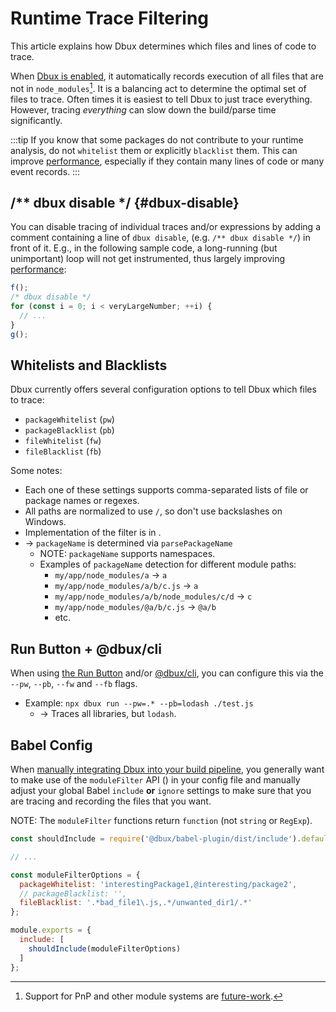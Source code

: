 # Runtime Trace Filtering


<TOC toc={toc} />


This article explains how Dbux determines which files and lines of code to trace.

When [Dbux is enabled](../runtime-analysis/02-enable-dbux.mdx), it automatically records execution of all files that are not in `node_modules`[^1]. It is a balancing act to determine the optimal set of files to trace. Often times it is easiest to tell Dbux to just trace everything. However, tracing *everything* can slow down the build/parse time significantly.

:::tip
If you know that some packages do not contribute to your runtime analysis, do not `whitelist` them or explicitly `blacklist` them. This can improve [performance](./02-performance.mdx), especially if they contain many lines of code or many <Term term="trace" /> event records.
:::

<!-- TODO(re-write this: build-time vs. run-time performance considerations etc.)

Also, tracing long-running loops or high-FPS code TODO(explain). That is why you want to fine-tune configuration as to what and how you want to trace.  -->

## /** dbux disable */ {#dbux-disable}

You can disable tracing of individual traces and/or expressions by adding a comment containing a line of `dbux disable`, (e.g. `/** dbux disable */`) in front of it. E.g., in the following sample code, a long-running (but unimportant) loop will not get instrumented, thus largely improving [performance](./02-performance.mdx):

```js
f();
/* dbux disable */
for (const i = 0; i < veryLargeNumber; ++i) {
  // ...
}
g();
```


## Whitelists and Blacklists

Dbux currently offers several configuration options to tell Dbux which files to trace:

* `packageWhitelist` (`pw`)
* `packageBlacklist` (`pb`)
* `fileWhitelist` (`fw`)
* `fileBlacklist` (`fb`)

Some notes:

* Each one of these settings supports comma-separated lists of file or package names or regexes.
* All paths are normalized to use `/`, so don't use backslashes on Windows.
* Implementation of the filter is in <CodeLink path="dbux-babel-plugin/src/external/moduleFilter.js" />.
* -> `packageName` is determined via <CodeLink path="dbux-common-node/src/util/moduleUtil.js"><code>parsePackageName</code></CodeLink>
  * NOTE: `packageName` supports namespaces.
  * Examples of `packageName` detection for different module paths:
    * `my/app/node_modules/a` -> `a`
    * `my/app/node_modules/a/b/c.js` -> `a`
    * `my/app/node_modules/a/b/node_modules/c/d` -> `c`
    * `my/app/node_modules/@a/b/c.js` -> `@a/b`
    * etc.


## Run Button + @dbux/cli

When using [the Run Button](../runtime-analysis/03-the-run-button.mdx) and/or [@dbux/cli](../tools-and-configuration/02-dbux-cli.mdx), you can configure this via the `--pw`, `--pb`, `--fw` and `--fb` flags.

* Example: `npx dbux run --pw=.* --pb=lodash ./test.js`
  * -> Traces all libraries, but `lodash`.


## Babel Config

When [manually integrating Dbux into your build pipeline](./03-build-pipeline-integration.mdx), you generally want to make use of the `moduleFilter` API (<CodeLink path="dbux-babel-plugin/src/external" />) in your config file and manually adjust your global Babel `include` **or** `ignore` settings to make sure that you are tracing and recording the files that you want.

NOTE: The `moduleFilter` functions return `function` (not `string` or `RegExp`).


```js
const shouldInclude = require('@dbux/babel-plugin/dist/include').default;

// ...

const moduleFilterOptions = {
  packageWhitelist: 'interestingPackage1,@interesting/package2',
  // packageBlacklist: '',
  fileBlacklist: '.*bad_file1\.js,.*/unwanted_dir1/.*'
};

module.exports = {
  include: [
    shouldInclude(moduleFilterOptions)
  ]
};
```

<!-- module.exports = {
  // ...
  module: {
    rules: [
      // ...
      {
        test: /\.jsx?$/,
        include: [
          shouldInclude(moduleFilterOptions)
        ],
        use: {
          loader: 'babel-loader',
          options: {
            plugins: [
              // other plugins, running **after** Dbux...
              '@dbux/babel-plugin'
              // other plugins, running **before** Dbux...
            ]
          }
        }
      }
    ]
  }
}; -->


[^1]: Support for PnP and other module systems are [future-work](../advanced/02-future-work.mdx).

